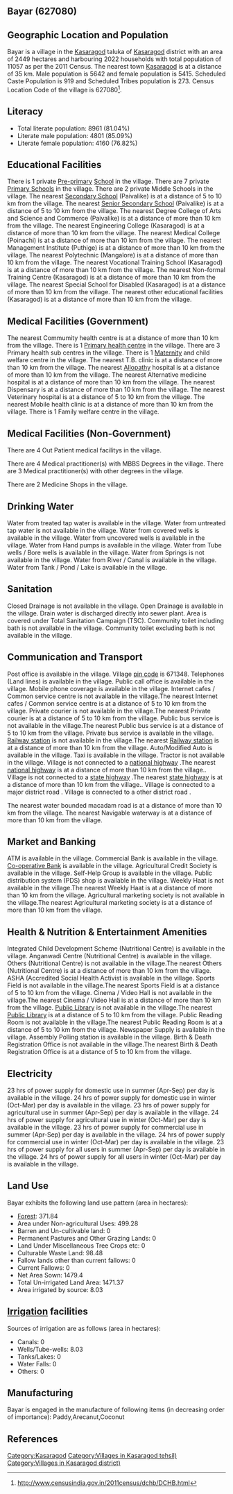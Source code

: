 {{Infobox settlement
| name=Bayar
| native_name=
| native_name_lang=
| other_name=
| nickname=
| settlement_type=Village
| image_skyline=
| image_alt=
| image_caption=
| pushpin_map=India Kerala
| pushpin_label_position=right
| pushpin_map_alt=
| pushpin_map_caption=Location in Kerala, India
| latd=
| latm=
| lats=
| latNS=
| longd=
| longm=
| longs=
| longEW=
| coordinates_display=inline,title
| subdivision_type=Country
| subdivision_name={{flag|India}}
| subdivision_type1=[[States and territories of India|State]]
| subdivision_name1=Kerala 
| subdivision_type2=[[List of districts of India|District]]
| subdivision_name2=Kasaragod
| subdivision_type3=Tahsil
| subdivision_name3=Kasaragod
| website=
| established_title=<!-- Established -->
| established_date=
| founder=
| named_for=
| government_type=
| governing_body=
| unit_pref=Metric=
| area_footnotes=
| area_rank=
| area_total_km2=24.49
| elevation_footnotes=
| elevation_m=
| population_total=11057
| population_as_of=2011
| population_rank=
| population_density_km2=451
| population_demonym=
| population_footnotes=
| demographics_type1=Languages
| demographics1_title1=Official
| demographics1_info1=[[Malayalam language|Malayalam]]
| timezone1=[[Indian Standard Time|IST]]
| utc_offset1==+5:30
| postal_code_type=[[Postal Index Number|PIN]]
| postal_code=671348
| area_code_type=Telephone code
| area_code=
| registration_plate=
| blank1_name_sec1=Nearest city
| blank1_info_sec1=[[Kasaragod]]
| blank2_name_sec1=[[Human sex ratio|Sex ratio]]
| blank2_info_sec1=959 [[male|♂]]/[[female|♀]]
| blank3_name_sec1=Literacy
| blank3_info_sec1=81.04%
| blank1_name_sec2=[[2011 Census of India|2011 census]] code
| blank1_info_sec2=627080
| footnotes=
}}

== Bayar (627080) ==

== Geographic Location and Population ==

Bayar is a village in the [[Kasaragod]] taluka of [[Kasaragod]] district with an area of 2449 hectares and harbouring 2022 households with total population of 11057 as per the 2011 Census. The nearest town [[Kasaragod]] is at a distance of 35 km. Male population is 5642 and female population is 5415. Scheduled Caste Population is 919 and Scheduled Tribes population is 273. Census Location Code of the village is 627080<ref>http://www.censusindia.gov.in/2011census/dchb/DCHB.html</ref>.


== Literacy ==  
* Total literate population: 8961 (81.04%)
* Literate male population: 4801 (85.09%)
* Literate female population: 4160 (76.82%)


== Educational Facilities ==  
There is 1 private [[Pre-primary]] [[School]] in the village.
There are 7 private [[Primary School]]s in the village.
There are 2 private Middle Schools in the village.
The nearest [[Secondary School]] (Paivalike) is at a distance of 5 to 10 km from the village.
The nearest [[Senior Secondary School]] (Paivalike) is at a distance of 5 to 10 km from the village.
The nearest Degree College of Arts and Science and Commerce (Paivalike) is at a distance of more than 10 km from the village.
The nearest Engineering College (Kasaragod) is at a distance of more than 10 km from the village.
The nearest Medical College (Poinachi) is at a distance of more than 10 km from the village.
The nearest Management Institute (Puthige) is at a distance of more than 10 km from the village.
The nearest Polytechnic (Mangalore) is at a distance of more than 10 km from the village.
The nearest Vocational Training School (Kasaragod) is at a distance of more than 10 km from the village.
The nearest Non-formal Training Centre (Kasaragod) is at a distance of more than 10 km from the village.
The nearest Special School for Disabled (Kasaragod) is at a distance of more than 10 km from the village.
The nearest other educational facilities (Kasaragod) is at a distance of more than 10 km from the village.


== Medical Facilities (Government) ==
The nearest Commumity health centre is at a distance of more than 10 km from the village.
There is 1 [[Primary health centre]] in the village.
There are 3 Primary health sub centres in the village.
There is 1 [[Maternity]] and child welfare centre in the village.
The nearest T.B. clinic is at a distance of more than 10 km from the village.
The nearest [[Allopathy]] hospital is at a distance of more than 10 km from the village.
The nearest Alternative medicine hospital is at a distance of more than 10 km from the village.
The nearest Dispensary is at a distance of more than 10 km from the village.
The nearest Veterinary hospital is at a distance of 5 to 10 km from the village.
The nearest Mobile health clinic is at a distance of more than 10 km from the village.
There is 1 Family welfare centre in the village.


== Medical Facilities (Non-Government) ==
There are 4 Out Patient medical facilitys in the village.


There are 4 Medical practitioner(s) with MBBS Degrees in the village.
There are 3 Medical practitioner(s) with other degrees in the village.


There are 2 Medicine Shops in the village.



== Drinking Water ==
Water from treated tap water is available in the village.
Water from untreated tap water is not available in the village.
Water from covered wells is available in the village.
Water from uncovered wells is available in the village.
Water from Hand pumps is available in the village.
Water from Tube wells / Bore wells is available in the village.
Water from Springs is not available in the village.
Water from River / Canal is available in the village.
Water from Tank / Pond / Lake is available in the village.


== Sanitation ==
Closed Drainage is not available in the village.
Open Drainage is available in the village.
Drain water is discharged directly into sewer plant.
Area is covered under Total Sanitation Campaign (TSC).
Community toilet including bath is not available in the village.
Community toilet excluding bath is not available in the village.


== Communication and Transport ==
Post office is available in the village.
Village [[pin code]] is 671348.
Telephones (Land lines) is available in the village.
Public call office is available in the village.
Mobile phone coverage is available in the village.
Internet cafes / Common service centre is not available in the village.The nearest Internet cafes / Common service centre is at a distance of 5 to 10 km from the village.
Private courier is not available in the village.The nearest Private courier is at a distance of 5 to 10 km from the village.
Public bus service is not available in the village.The nearest Public bus service is at a distance of 5 to 10 km from the village.
Private bus service is available in the village.
[[Railway station]] is not available in the village.The nearest [[Railway station]] is at a distance of more than 10 km from the village.
Auto/Modified Auto is available in the village.
Taxi is available in the village.
Tractor is not available in the village.
Village is not connected to a [[national highway]] .The nearest [[national highway]] is at a distance of more than 10 km from the village..
Village is not connected to a [[state highway]] .The nearest [[state highway]] is at a distance of more than 10 km from the village..
Village is connected to a major district road    .
Village is connected to a other district road  .


The nearest water bounded macadam road is at a distance of more than 10 km from the village.
The nearest Navigable waterway is at a distance of more than 10 km from the village.



== Market and Banking ==
ATM is available in the village.
Commercial Bank is available in the village.
[[Co-operative Bank]] is available in the village.
Agricultural Credit Society is available in the village.
Self-Help Group is available in the village.
Public distribution system (PDS) shop is available in the village.
Weekly Haat is not available in the village.The nearest Weekly Haat is at a distance of more than 10 km from the village.
Agricultural marketing society is not available in the village.The nearest Agricultural marketing society is at a distance of more than 10 km from the village.


== Health & Nutrition & Entertainment Amenities ==
Integrated Child Development Scheme (Nutritional Centre) is available in the village.
Anganwadi Centre (Nutritional Centre) is available in the village.
Others (Nutritional Centre) is not available in the village.The nearest Others (Nutritional Centre) is at a distance of more than 10 km from the village.
ASHA (Accredited Social Health Activist is available in the village.
Sports Field is not available in the village.The nearest Sports Field is at a distance of 5 to 10 km from the village.
Cinema / Video Hall is not available in the village.The nearest Cinema / Video Hall is at a distance of more than 10 km from the village.
[[Public Library]] is not available in the village.The nearest [[Public Library]] is at a distance of 5 to 10 km from the village.
Public Reading Room is not available in the village.The nearest Public Reading Room is at a distance of 5 to 10 km from the village.
Newspaper Supply is available in the village.
Assembly Polling station is available in the village.
Birth & Death Registration Office is not available in the village.The nearest Birth & Death Registration Office is at a distance of 5 to 10 km from the village.


== Electricity ==
23 hrs of power supply for domestic use in summer (Apr-Sep) per day is available in the village.
24 hrs of power supply for domestic use in winter (Oct-Mar) per day is available in the village.
23 hrs of power supply for agricultural use in summer (Apr-Sep) per day is available in the village.
24 hrs of power supply for agricultural use in winter (Oct-Mar) per day is available in the village.
23 hrs of power supply for commercial use in summer (Apr-Sep) per day is available in the village.
24 hrs of power supply for commercial use in winter (Oct-Mar) per day is available in the village.
23 hrs of power supply for all users in summer (Apr-Sep) per day is available in the village.
24 hrs of power supply for all users in winter (Oct-Mar) per day is available in the village.


== Land Use ==
Bayar exhibits the following land use pattern (area in hectares):
* [[Forest]]: 371.84
* Area under Non-agricultural Uses: 499.28
* Barren and Un-cultivable land: 0
* Permanent Pastures and Other Grazing Lands: 0
* Land Under Miscellaneous Tree Crops etc: 0
* Culturable Waste Land: 98.48
* Fallow lands other than current fallows: 0
* Current Fallows: 0
* Net Area Sown: 1479.4
* Total Un-irrigated Land Area: 1471.37
* Area irrigated by source: 8.03


== [[Irrigation]] facilities ==
Sources of irrigation are as follows (area in hectares):
* Canals: 0
* Wells/Tube-wells: 8.03
* Tanks/Lakes: 0
* Water Falls: 0
* Others: 0


== Manufacturing ==
Bayar is engaged in the manufacture of following items (in decreasing order of importance): Paddy,Arecanut,Coconut


[[Category:Kasaragod]]
[[Category:Villages in Kasaragod tehsil)]]
[[Category:Villages in Kasaragod district)]]


== References ==
{{Reflist}}


